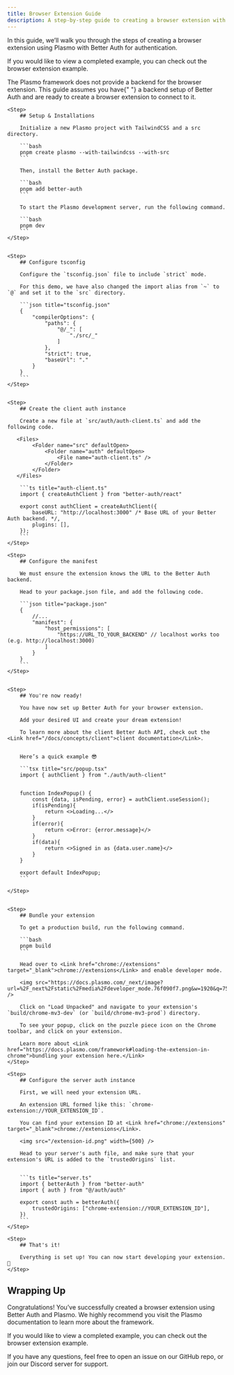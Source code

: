```yaml
---
title: Browser Extension Guide
description: A step-by-step guide to creating a browser extension with Better Auth.
---
```


In this guide, we’ll walk you through the steps of creating a browser extension using <Link href="https://docs.plasmo.com/">Plasmo</Link> with Better Auth for authentication.

If you would like to view a completed example, you can check out the <Link href="https://github.com/better-auth/better-auth/tree/main/examples/browser-extension-example">browser extension example</Link>.

<Callout type="warn">
  The Plasmo framework does not provide a backend for the browser extension.
  This guide assumes you have{" "}
  <Link href="/docs/integrations/hono">a backend setup</Link> of Better Auth and
  are ready to create a browser extension to connect to it.
</Callout>

<Steps>

    <Step>
        ## Setup & Installations

        Initialize a new Plasmo project with TailwindCSS and a src directory.

        ```bash
        pnpm create plasmo --with-tailwindcss --with-src
        ```

        Then, install the Better Auth package.

        ```bash
        pnpm add better-auth
        ```

        To start the Plasmo development server, run the following command.

        ```bash
        pnpm dev
        ```
    </Step>


    <Step>
        ## Configure tsconfig

        Configure the `tsconfig.json` file to include `strict` mode.

        For this demo, we have also changed the import alias from `~` to `@` and set it to the `src` directory.

        ```json title="tsconfig.json"
        {
            "compilerOptions": {
                "paths": {
                    "@/_": [
                        "./src/_"
                    ]
                },
                "strict": true,
                "baseUrl": "."
            }
        }
        ```
    </Step>


    <Step>
        ## Create the client auth instance

        Create a new file at `src/auth/auth-client.ts` and add the following code.

       <Files>
            <Folder name="src" defaultOpen>
                <Folder name="auth" defaultOpen>
                    <File name="auth-client.ts" />
                </Folder>
            </Folder>
       </Files>

        ```ts title="auth-client.ts"
        import { createAuthClient } from "better-auth/react"

        export const authClient = createAuthClient({
            baseURL: "http://localhost:3000" /* Base URL of your Better Auth backend. */,
            plugins: [],
        });
        ```
    </Step>

    <Step>
        ## Configure the manifest

        We must ensure the extension knows the URL to the Better Auth backend.

        Head to your package.json file, and add the following code.

        ```json title="package.json"
        {
            //...
            "manifest": {
                "host_permissions": [
                    "https://URL_TO_YOUR_BACKEND" // localhost works too (e.g. http://localhost:3000)
                ]
            }
        }
        ```
    </Step>


    <Step>
        ## You're now ready!

        You have now set up Better Auth for your browser extension.

        Add your desired UI and create your dream extension!

        To learn more about the client Better Auth API, check out the <Link href="/docs/concepts/client">client documentation</Link>.


        Here’s a quick example 😎

        ```tsx title="src/popup.tsx"
        import { authClient } from "./auth/auth-client"


        function IndexPopup() {
            const {data, isPending, error} = authClient.useSession();
            if(isPending){
                return <>Loading...</>
            }
            if(error){
                return <>Error: {error.message}</>
            }
            if(data){
                return <>Signed in as {data.user.name}</>
            }
        }

        export default IndexPopup;
        ```

    </Step>


    <Step>
        ## Bundle your extension

        To get a production build, run the following command.

        ```bash
        pnpm build
        ```

        Head over to <Link href="chrome://extensions" target="_blank">chrome://extensions</Link> and enable developer mode.

        <img src="https://docs.plasmo.com/_next/image?url=%2F_next%2Fstatic%2Fmedia%2Fdeveloper_mode.76f090f7.png&w=1920&q=75" />

        Click on "Load Unpacked" and navigate to your extension's `build/chrome-mv3-dev` (or `build/chrome-mv3-prod`) directory.

        To see your popup, click on the puzzle piece icon on the Chrome toolbar, and click on your extension.

        Learn more about <Link href="https://docs.plasmo.com/framework#loading-the-extension-in-chrome">bundling your extension here.</Link>
    </Step>

    <Step>
        ## Configure the server auth instance

        First, we will need your extension URL.
        
        An extension URL formed like this: `chrome-extension://YOUR_EXTENSION_ID`.

        You can find your extension ID at <Link href="chrome://extensions" target="_blank">chrome://extensions</Link>.

        <img src="/extension-id.png" width={500} />

        Head to your server's auth file, and make sure that your extension's URL is added to the `trustedOrigins` list.


        ```ts title="server.ts"
        import { betterAuth } from "better-auth"
        import { auth } from "@/auth/auth"

        export const auth = betterAuth({
            trustedOrigins: ["chrome-extension://YOUR_EXTENSION_ID"],
        })
        ```
    </Step>

    <Step>
        ## That's it!

        Everything is set up! You can now start developing your extension. 🎉
    </Step>

</Steps>


## Wrapping Up

Congratulations! You’ve successfully created a browser extension using Better Auth and Plasmo.
We highly recommend you visit the <Link href="https://docs.plasmo.com/">Plasmo documentation</Link> to learn more about the framework.

If you would like to view a completed example, you can check out the <Link href="https://github.com/better-auth/better-auth/tree/main/examples/browser-extension-example">browser extension example</Link>.

If you have any questions, feel free to open an issue on our <Link href="https://github.com/better-auth/better-auth/issues">GitHub repo</Link>, or join our <Link href="https://discord.gg/better-auth">Discord server</Link> for support.
